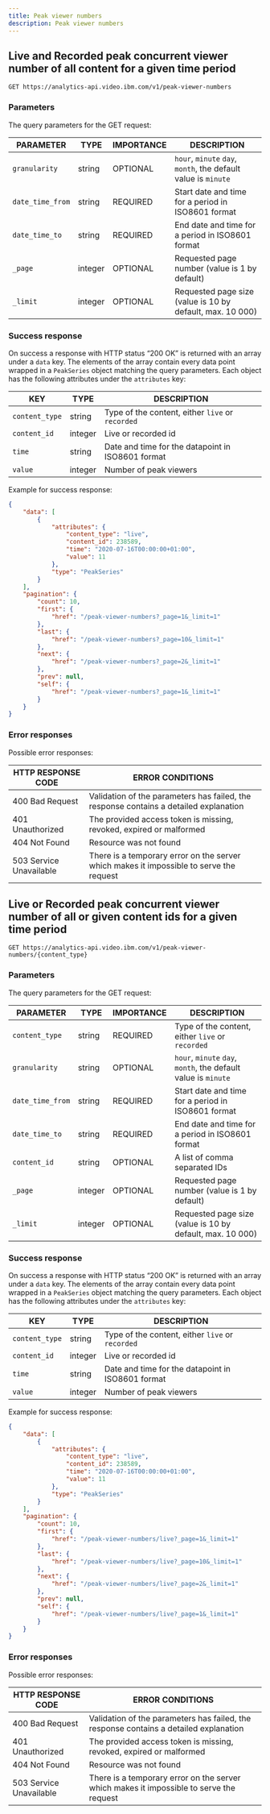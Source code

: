 ```yaml
---
title: Peak viewer numbers
description: Peak viewer numbers
---
```


## Live and Recorded peak concurrent viewer number of all content for a given time period

```
GET https://analytics-api.video.ibm.com/v1/peak-viewer-numbers
```

### Parameters

The query parameters for the GET request:

| PARAMETER                  | TYPE    | IMPORTANCE | DESCRIPTION                                                                     |
| -------------------------- | ------- | ---------- | ------------------------------------------------------------------------------- |
| `granularity`              | string  | OPTIONAL   | `hour`, `minute` `day`, `month`, the default value is `minute`                  |
| `date_time_from`           | string  | REQUIRED   | Start date and time for a period in ISO8601 format                              |
| `date_time_to`             | string  | REQUIRED   | End date and time for a period in ISO8601 format                                |
| `_page`                    | integer | OPTIONAL   | Requested page number (value is 1 by default)                                   |
| `_limit`                   | integer | OPTIONAL   | Requested page size (value is 10 by default, max. 10 000)                       |

### Success response

On success a response with HTTP status “200 OK” is returned with an array under a `data` key. The elements of the array contain every data point wrapped in a `PeakSeries` object
matching the query parameters. Each object has the following attributes under the `attributes` key:

| KEY                                 | TYPE    | DESCRIPTION                                                                                                             |
| ----------------------------------- | ------- | -------------------------------------------------------|
| `content_type`                      | string  | Type of the content, either `live` or `recorded`       |
| `content_id`                        | integer | Live or recorded id                                    |
| `time`                              | string  | Date and time for the datapoint in ISO8601 format      |
| `value`                             | integer | Number of peak viewers                                 |

Example for success response:

```json
{
    "data": [
        {
            "attributes": {
                "content_type": "live",
                "content_id": 238589,
                "time": "2020-07-16T00:00:00+01:00",
                "value": 11
            },
            "type": "PeakSeries"
        }
    ],
    "pagination": {
        "count": 10,
        "first": {
            "href": "/peak-viewer-numbers?_page=1&_limit=1"
        },
        "last": {
            "href": "/peak-viewer-numbers?_page=10&_limit=1"
        },
        "next": {
            "href": "/peak-viewer-numbers?_page=2&_limit=1"
        },
        "prev": null,
        "self": {
            "href": "/peak-viewer-numbers?_page=1&_limit=1"
        }
    }
}
```

### Error responses

Possible error responses:

| HTTP RESPONSE CODE      | ERROR CONDITIONS                                                                        |
| ----------------------- | --------------------------------------------------------------------------------------- |
| 400 Bad Request         | Validation of the parameters has failed, the response contains a detailed explanation   |
| 401 Unauthorized        | The provided access token is missing, revoked, expired or malformed                     |
| 404 Not Found           | Resource was not found                                                                  |
| 503 Service Unavailable | There is a temporary error on the server which makes it impossible to serve the request |

## Live or Recorded peak concurrent viewer number of all or given content ids for a given time period

```
GET https://analytics-api.video.ibm.com/v1/peak-viewer-numbers/{content_type}
```

### Parameters

The query parameters for the GET request:

| PARAMETER                  | TYPE    | IMPORTANCE | DESCRIPTION                                                                     |
| -------------------------- | ------- | ---------- | ------------------------------------------------------------------------------- |
| `content_type`             | string  | REQUIRED   | Type of the content, either `live` or `recorded`                                |
| `granularity`              | string  | OPTIONAL   | `hour`, `minute` `day`, `month`, the default value is `minute`                  |
| `date_time_from`           | string  | REQUIRED   | Start date and time for a period in ISO8601 format                              |
| `date_time_to`             | string  | REQUIRED   | End date and time for a period in ISO8601 format                                |
| `content_id`               | string  | OPTIONAL   | A list of comma separated IDs                                                   |
| `_page`                    | integer | OPTIONAL   | Requested page number (value is 1 by default)                                   |
| `_limit`                   | integer | OPTIONAL   | Requested page size (value is 10 by default, max. 10 000)                       |

### Success response

On success a response with HTTP status “200 OK” is returned with an array under a `data` key. The elements of the array contain every data point wrapped in a `PeakSeries` object
matching the query parameters. Each object has the following attributes under the `attributes` key:

| KEY                                 | TYPE    | DESCRIPTION                                                                                                             |
| ----------------------------------- | ------- | -------------------------------------------------------|
| `content_type`                      | string  | Type of the content, either `live` or `recorded`       |
| `content_id`                        | integer | Live or recorded id                                    |
| `time`                              | string  | Date and time for the datapoint in ISO8601 format      |
| `value`                             | integer | Number of peak viewers                                 |

Example for success response:

```json
{
    "data": [
        {
            "attributes": {
                "content_type": "live",
                "content_id": 238589,
                "time": "2020-07-16T00:00:00+01:00",
                "value": 11
            },
            "type": "PeakSeries"
        }
    ],
    "pagination": {
        "count": 10,
        "first": {
            "href": "/peak-viewer-numbers/live?_page=1&_limit=1"
        },
        "last": {
            "href": "/peak-viewer-numbers/live?_page=10&_limit=1"
        },
        "next": {
            "href": "/peak-viewer-numbers/live?_page=2&_limit=1"
        },
        "prev": null,
        "self": {
            "href": "/peak-viewer-numbers/live?_page=1&_limit=1"
        }
    }
}
```

### Error responses

Possible error responses:

| HTTP RESPONSE CODE      | ERROR CONDITIONS                                                                        |
| ----------------------- | --------------------------------------------------------------------------------------- |
| 400 Bad Request         | Validation of the parameters has failed, the response contains a detailed explanation   |
| 401 Unauthorized        | The provided access token is missing, revoked, expired or malformed                     |
| 404 Not Found           | Resource was not found                                                                  |
| 503 Service Unavailable | There is a temporary error on the server which makes it impossible to serve the request |


